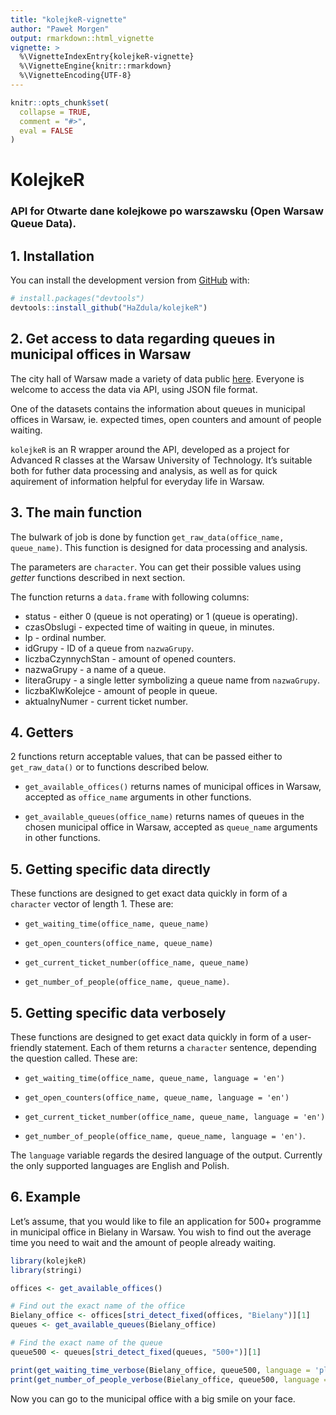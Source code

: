 ```yaml
---
title: "kolejkeR-vignette"
author: "Paweł Morgen"
output: rmarkdown::html_vignette
vignette: >
  %\VignetteIndexEntry{kolejkeR-vignette}
  %\VignetteEngine{knitr::rmarkdown}
  %\VignetteEncoding{UTF-8}
---
```


```r
knitr::opts_chunk$set(
  collapse = TRUE,
  comment = "#>",
  eval = FALSE
)
```


# KolejkeR

### API for Otwarte dane kolejkowe po warszawsku (Open Warsaw Queue Data).

## 1. Installation

You can install the development version from
[GitHub](https://github.com/) with:

``` r
# install.packages("devtools")
devtools::install_github("HaZdula/kolejkeR")
```

## 2. Get access to data regarding queues in municipal offices in Warsaw

The city hall of Warsaw made a variety of data public [here](https://api.um.warszawa.pl). Everyone is welcome to access the data via API, using JSON file format. 

One of the datasets contains the information about queues in municipal offices in Warsaw, ie. expected times, open counters and amount of people waiting. 

`kolejkeR` is an R wrapper around the API, developed as a project for Advanced R classes at the Warsaw University of Technology. It's suitable both for futher data processing and analysis, as well as for quick aquirement of information helpful for everyday life in Warsaw.

## 3. The main function

The bulwark of job is done by function `get_raw_data(office_name, queue_name)`. This function is designed for data processing and analysis.

The parameters are `character`. You can get their possible values using *getter* functions described in next section.

The function returns a `data.frame` with following columns:

 *  status - either 0 (queue is not operating) or 1 (queue is operating).
 *  czasObslugi - expected time of waiting in queue, in minutes. 
 *  lp - ordinal number.
 *  idGrupy - ID of a queue from `nazwaGrupy`.
 *  liczbaCzynnychStan - amount of opened counters. 
 *  nazwaGrupy - a name of a queue.
 *  literaGrupy - a single letter symbolizing a queue name from `nazwaGrupy`. 
 *  liczbaKlwKolejce - amount of people in queue.
 *  aktualnyNumer - current ticket number.

## 4. Getters

2 functions return acceptable values, that can be passed either to `get_raw_data()` or to functions described below.

* `get_available_offices()` returns names of municipal offices in Warsaw, accepted as `office_name` arguments in other functions.

* `get_available_queues(office_name)` returns names of queues in the chosen municipal office in Warsaw, accepted as `queue_name` arguments in other functions.

## 5. Getting specific data directly

These functions are designed to get exact data quickly in form of a `character` vector of length 1. These are:

* `get_waiting_time(office_name, queue_name)`

* `get_open_counters(office_name, queue_name)`

* `get_current_ticket_number(office_name, queue_name)`

* `get_number_of_people(office_name, queue_name)`.

## 5. Getting specific data verbosely

These functions are designed to get exact data quickly in form of a user-friendly statement. Each of them returns a `character` sentence, depending the question called. These are:

* `get_waiting_time(office_name, queue_name, language = 'en')`

* `get_open_counters(office_name, queue_name, language = 'en')`

* `get_current_ticket_number(office_name, queue_name, language = 'en')`

* `get_number_of_people(office_name, queue_name, language = 'en')`.

The `language` variable regards the desired language of the output. Currently the only supported languages are English and Polish.

## 6. Example

Let's assume, that you would like to file an application for 500+ programme in municipal office in Bielany in Warsaw. You wish to find out the average time you need to wait and the amount of people already waiting.

``` r
library(kolejkeR)
library(stringi)

offices <- get_available_offices()

# Find out the exact name of the office
Bielany_office <- offices[stri_detect_fixed(offices, "Bielany")][1]
queues <- get_available_queues(Bielany_office)

# Find the exact name of the queue
queue500 <- queues[stri_detect_fixed(queues, "500+")][1]

print(get_waiting_time_verbose(Bielany_office, queue500, language = 'pl'))
print(get_number_of_people_verbose(Bielany_office, queue500, language = 'pl'))

```
Now you can go to the municipal office with a big smile on your face.

